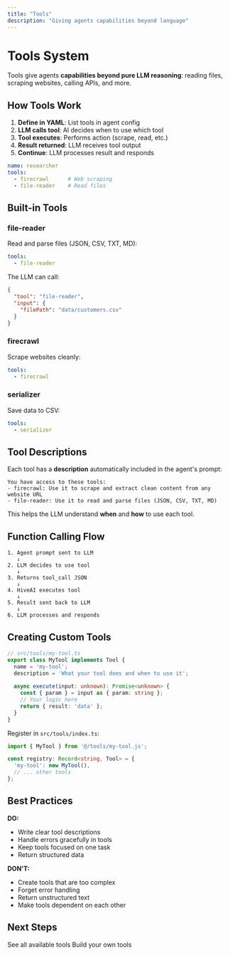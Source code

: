 ```yaml
---
title: "Tools"
description: "Giving agents capabilities beyond language"
---
```


# Tools System

Tools give agents **capabilities beyond pure LLM reasoning**: reading files, scraping websites, calling APIs, and more.

## How Tools Work

1. **Define in YAML**: List tools in agent config
2. **LLM calls tool**: AI decides when to use which tool
3. **Tool executes**: Performs action (scrape, read, etc.)
4. **Result returned**: LLM receives tool output
5. **Continue**: LLM processes result and responds

```yaml
name: researcher
tools:
  - firecrawl      # Web scraping
  - file-reader    # Read files
```

## Built-in Tools

### file-reader
Read and parse files (JSON, CSV, TXT, MD):
```yaml
tools:
  - file-reader
```

The LLM can call:
```json
{
  "tool": "file-reader",
  "input": {
    "filePath": "data/customers.csv"
  }
}
```

### firecrawl
Scrape websites cleanly:
```yaml
tools:
  - firecrawl
```

### serializer
Save data to CSV:
```yaml
tools:
  - serializer
```

## Tool Descriptions

Each tool has a **description** automatically included in the agent's prompt:

```
You have access to these tools:
- firecrawl: Use it to scrape and extract clean content from any website URL
- file-reader: Use it to read and parse files (JSON, CSV, TXT, MD)
```

This helps the LLM understand **when** and **how** to use each tool.

## Function Calling Flow

```
1. Agent prompt sent to LLM
   ↓
2. LLM decides to use tool
   ↓
3. Returns tool_call JSON
   ↓
4. HiveAI executes tool
   ↓
5. Result sent back to LLM
   ↓
6. LLM processes and responds
```

## Creating Custom Tools

```typescript
// src/tools/my-tool.ts
export class MyTool implements Tool {
  name = 'my-tool';
  description = 'What your tool does and when to use it';
  
  async execute(input: unknown): Promise<unknown> {
    const { param } = input as { param: string };
    // Your logic here
    return { result: 'data' };
  }
}
```

Register in `src/tools/index.ts`:
```typescript
import { MyTool } from '@/tools/my-tool.js';

const registry: Record<string, Tool> = {
  'my-tool': new MyTool(),
  // ... other tools
};
```

## Best Practices

<Check>**DO:**</Check>
- Write clear tool descriptions
- Handle errors gracefully in tools
- Keep tools focused on one task
- Return structured data

<Warning>**DON'T:**</Warning>
- Create tools that are too complex
- Forget error handling
- Return unstructured text
- Make tools dependent on each other

## Next Steps

<CardGroup cols={2}>
  <Card title="Built-in Tools" icon="wrench" href="/docs/en/tools/built-in-tools">
    See all available tools
  </Card>
  <Card title="Custom Tools" icon="code" href="/docs/en/tools/custom-tools">
    Build your own tools
  </Card>
</CardGroup>
